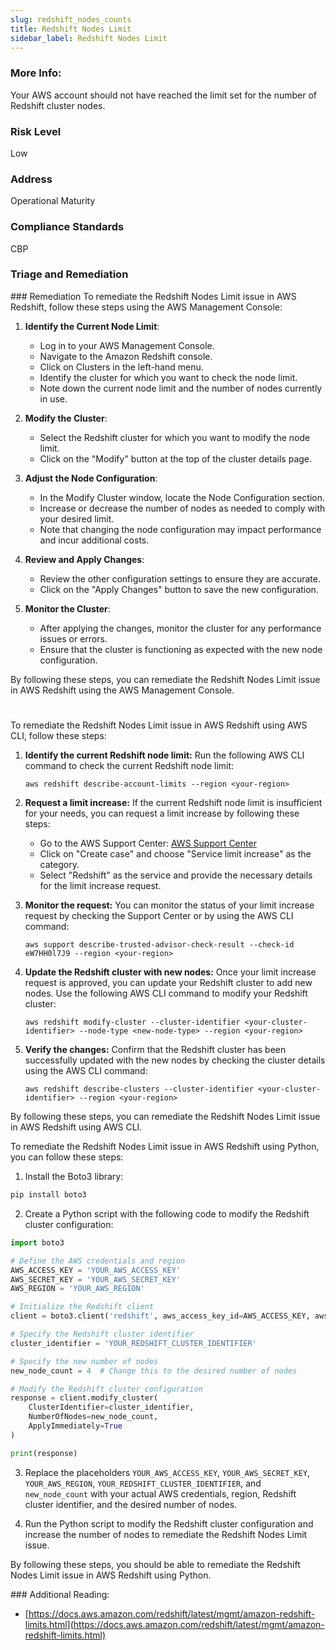 ```yaml
---
slug: redshift_nodes_counts
title: Redshift Nodes Limit
sidebar_label: Redshift Nodes Limit
---
```


### More Info:

Your AWS account should not have reached the limit set for the number of Redshift cluster nodes.

### Risk Level

Low

### Address

Operational Maturity

### Compliance Standards

CBP



### Triage and Remediation
<Tabs>
<Tab title='Remediation'>
### Remediation

<AccordionGroup>
<Accordion title='Using Console' defaultOpen='true'>
To remediate the Redshift Nodes Limit issue in AWS Redshift, follow these steps using the AWS Management Console:

1. **Identify the Current Node Limit**:
   - Log in to your AWS Management Console.
   - Navigate to the Amazon Redshift console.
   - Click on Clusters in the left-hand menu.
   - Identify the cluster for which you want to check the node limit.
   - Note down the current node limit and the number of nodes currently in use.

2. **Modify the Cluster**:
   - Select the Redshift cluster for which you want to modify the node limit.
   - Click on the "Modify" button at the top of the cluster details page.

3. **Adjust the Node Configuration**:
   - In the Modify Cluster window, locate the Node Configuration section.
   - Increase or decrease the number of nodes as needed to comply with your desired limit.
   - Note that changing the node configuration may impact performance and incur additional costs.

4. **Review and Apply Changes**:
   - Review the other configuration settings to ensure they are accurate.
   - Click on the "Apply Changes" button to save the new configuration.

5. **Monitor the Cluster**:
   - After applying the changes, monitor the cluster for any performance issues or errors.
   - Ensure that the cluster is functioning as expected with the new node configuration.

By following these steps, you can remediate the Redshift Nodes Limit issue in AWS Redshift using the AWS Management Console.

#
</Accordion>

<Accordion title='Using CLI'>
To remediate the Redshift Nodes Limit issue in AWS Redshift using AWS CLI, follow these steps:

1. **Identify the current Redshift node limit:** 
   Run the following AWS CLI command to check the current Redshift node limit:
   ```
   aws redshift describe-account-limits --region <your-region>
   ```

2. **Request a limit increase:**
   If the current Redshift node limit is insufficient for your needs, you can request a limit increase by following these steps:
   - Go to the AWS Support Center: [AWS Support Center](https://console.aws.amazon.com/support/home)
   - Click on "Create case" and choose "Service limit increase" as the category.
   - Select "Redshift" as the service and provide the necessary details for the limit increase request.
   
3. **Monitor the request:**
   You can monitor the status of your limit increase request by checking the Support Center or by using the AWS CLI command:
   ```
   aws support describe-trusted-advisor-check-result --check-id eW7HH0l7J9 --region <your-region>
   ```

4. **Update the Redshift cluster with new nodes:**
   Once your limit increase request is approved, you can update your Redshift cluster to add new nodes. Use the following AWS CLI command to modify your Redshift cluster:
   ```
   aws redshift modify-cluster --cluster-identifier <your-cluster-identifier> --node-type <new-node-type> --region <your-region>
   ```

5. **Verify the changes:**
   Confirm that the Redshift cluster has been successfully updated with the new nodes by checking the cluster details using the AWS CLI command:
   ```
   aws redshift describe-clusters --cluster-identifier <your-cluster-identifier> --region <your-region>
   ```

By following these steps, you can remediate the Redshift Nodes Limit issue in AWS Redshift using AWS CLI.
</Accordion>

<Accordion title='Using Python'>
To remediate the Redshift Nodes Limit issue in AWS Redshift using Python, you can follow these steps:

1. Install the Boto3 library:
```bash
pip install boto3
```

2. Create a Python script with the following code to modify the Redshift cluster configuration:

```python
import boto3

# Define the AWS credentials and region
AWS_ACCESS_KEY = 'YOUR_AWS_ACCESS_KEY'
AWS_SECRET_KEY = 'YOUR_AWS_SECRET_KEY'
AWS_REGION = 'YOUR_AWS_REGION'

# Initialize the Redshift client
client = boto3.client('redshift', aws_access_key_id=AWS_ACCESS_KEY, aws_secret_access_key=AWS_SECRET_KEY, region_name=AWS_REGION)

# Specify the Redshift cluster identifier
cluster_identifier = 'YOUR_REDSHIFT_CLUSTER_IDENTIFIER'

# Specify the new number of nodes
new_node_count = 4  # Change this to the desired number of nodes

# Modify the Redshift cluster configuration
response = client.modify_cluster(
    ClusterIdentifier=cluster_identifier,
    NumberOfNodes=new_node_count,
    ApplyImmediately=True
)

print(response)
```

3. Replace the placeholders `YOUR_AWS_ACCESS_KEY`, `YOUR_AWS_SECRET_KEY`, `YOUR_AWS_REGION`, `YOUR_REDSHIFT_CLUSTER_IDENTIFIER`, and `new_node_count` with your actual AWS credentials, region, Redshift cluster identifier, and the desired number of nodes.

4. Run the Python script to modify the Redshift cluster configuration and increase the number of nodes to remediate the Redshift Nodes Limit issue.

By following these steps, you should be able to remediate the Redshift Nodes Limit issue in AWS Redshift using Python.
</Accordion>

</AccordionGroup>
</Tab>
</Tabs>
### Additional Reading:

- [https://docs.aws.amazon.com/redshift/latest/mgmt/amazon-redshift-limits.html](https://docs.aws.amazon.com/redshift/latest/mgmt/amazon-redshift-limits.html) 

